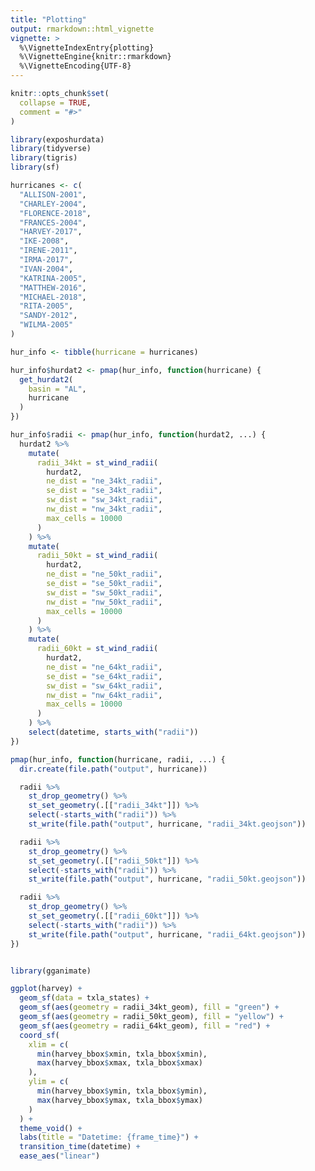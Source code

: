 ```yaml
---
title: "Plotting"
output: rmarkdown::html_vignette
vignette: >
  %\VignetteIndexEntry{plotting}
  %\VignetteEngine{knitr::rmarkdown}
  %\VignetteEncoding{UTF-8}
---
```


```r
knitr::opts_chunk$set(
  collapse = TRUE,
  comment = "#>"
)
```

```r
library(exposhurdata)
library(tidyverse)
library(tigris)
library(sf)
```

```r
hurricanes <- c(
  "ALLISON-2001",
  "CHARLEY-2004",
  "FLORENCE-2018",
  "FRANCES-2004",
  "HARVEY-2017",
  "IKE-2008",
  "IRENE-2011",
  "IRMA-2017",
  "IVAN-2004",
  "KATRINA-2005",
  "MATTHEW-2016",
  "MICHAEL-2018",
  "RITA-2005",
  "SANDY-2012",
  "WILMA-2005"
)

hur_info <- tibble(hurricane = hurricanes)

hur_info$hurdat2 <- pmap(hur_info, function(hurricane) {
  get_hurdat2(
    basin = "AL",
    hurricane
  )
})

hur_info$radii <- pmap(hur_info, function(hurdat2, ...) {
  hurdat2 %>%
    mutate(
      radii_34kt = st_wind_radii(
        hurdat2,
        ne_dist = "ne_34kt_radii",
        se_dist = "se_34kt_radii",
        sw_dist = "sw_34kt_radii",
        nw_dist = "nw_34kt_radii",
        max_cells = 10000
      )
    ) %>%
    mutate(
      radii_50kt = st_wind_radii(
        hurdat2,
        ne_dist = "ne_50kt_radii",
        se_dist = "se_50kt_radii",
        sw_dist = "sw_50kt_radii",
        nw_dist = "nw_50kt_radii",
        max_cells = 10000
      )
    ) %>%
    mutate(
      radii_60kt = st_wind_radii(
        hurdat2,
        ne_dist = "ne_64kt_radii",
        se_dist = "se_64kt_radii",
        sw_dist = "sw_64kt_radii",
        nw_dist = "nw_64kt_radii",
        max_cells = 10000
      )
    ) %>%
    select(datetime, starts_with("radii"))
})
```

```r
pmap(hur_info, function(hurricane, radii, ...) {
  dir.create(file.path("output", hurricane))

  radii %>%
    st_drop_geometry() %>%
    st_set_geometry(.[["radii_34kt"]]) %>%
    select(-starts_with("radii")) %>%
    st_write(file.path("output", hurricane, "radii_34kt.geojson"))

  radii %>%
    st_drop_geometry() %>%
    st_set_geometry(.[["radii_50kt"]]) %>%
    select(-starts_with("radii")) %>%
    st_write(file.path("output", hurricane, "radii_50kt.geojson"))

  radii %>%
    st_drop_geometry() %>%
    st_set_geometry(.[["radii_60kt"]]) %>%
    select(-starts_with("radii")) %>%
    st_write(file.path("output", hurricane, "radii_64kt.geojson"))
})


library(gganimate)

ggplot(harvey) +
  geom_sf(data = txla_states) +
  geom_sf(aes(geometry = radii_34kt_geom), fill = "green") +
  geom_sf(aes(geometry = radii_50kt_geom), fill = "yellow") +
  geom_sf(aes(geometry = radii_64kt_geom), fill = "red") +
  coord_sf(
    xlim = c(
      min(harvey_bbox$xmin, txla_bbox$xmin),
      max(harvey_bbox$xmax, txla_bbox$xmax)
    ),
    ylim = c(
      min(harvey_bbox$ymin, txla_bbox$ymin),
      max(harvey_bbox$ymax, txla_bbox$ymax)
    )
  ) +
  theme_void() +
  labs(title = "Datetime: {frame_time}") +
  transition_time(datetime) +
  ease_aes("linear")
```
